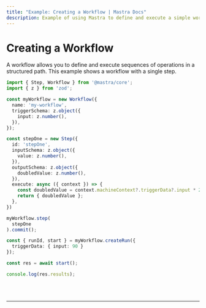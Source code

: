 ```yaml
---
title: "Example: Creating a Workflow | Mastra Docs"
description: Example of using Mastra to define and execute a simple workflow with a single step.
---
```



# Creating a Workflow

A workflow allows you to define and execute sequences of operations in a structured path. This example
shows a workflow with a single step.

```ts showLineNumbers copy
import { Step, Workflow } from '@mastra/core';
import { z } from 'zod';

const myWorkflow = new Workflow({
  name: 'my-workflow',
  triggerSchema: z.object({
    input: z.number(),
  }),
});

const stepOne = new Step({
  id: 'stepOne',
  inputSchema: z.object({
    value: z.number(),
  }),
  outputSchema: z.object({
    doubledValue: z.number(),
  }),
  execute: async ({ context }) => {
    const doubledValue = context.machineContext?.triggerData?.input * 2;
    return { doubledValue };
  },
})

myWorkflow.step(
  stepOne
).commit();

const { runId, start } = myWorkflow.createRun({ 
  triggerData: { input: 90 } 
});

const res = await start();

console.log(res.results);
```

<br />
<br />
<hr className="dark:border-[#404040] border-gray-300" />
<br />
<br />
<GithubLink link={'https://github.com/mastra-ai/mastra/blob/main/examples/basics/workflows/create-workflow'} />
